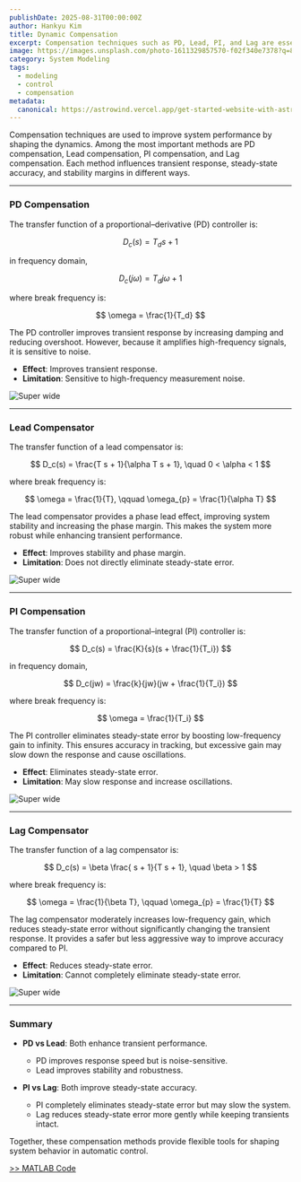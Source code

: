 ```yaml
---
publishDate: 2025-08-31T00:00:00Z
author: Hankyu Kim
title: Dynamic Compensation
excerpt: Compensation techniques such as PD, Lead, PI, and Lag are essential in control engineering. They shape transient response, steady-state error, and stability margins by modifying the frequency characteristics of systems.
image: https://images.unsplash.com/photo-1611329857570-f02f340e7378?q=80&w=1740&auto=format&fit=crop&ixlib=rb-4.1.0&ixid=M3wxMjA3fDB8MHxwaG90by1wYWdlfHx8fGVufDB8fHx8fA%3D%3D
category: System Modeling
tags:
  - modeling
  - control
  - compensation
metadata:
  canonical: https://astrowind.vercel.app/get-started-website-with-astro-tailwind-css
---
```


Compensation techniques are used to improve system performance by shaping the dynamics. Among the most important methods are PD compensation, Lead compensation, PI compensation, and Lag compensation. Each method influences transient response, steady-state accuracy, and stability margins in different ways.

---

### PD Compensation

The transfer function of a proportional–derivative (PD) controller is:

$$
D_c(s) = T_d s + 1
$$

in frequency domain,

$$
D_c(j\omega) = T_d j\omega + 1
$$

where break frequency is:

$$
\omega = \frac{1}{T_d}
$$

The PD controller improves transient response by increasing damping and reducing overshoot. However, because it amplifies high-frequency signals, it is sensitive to noise.

- **Effect**: Improves transient response.  
- **Limitation**: Sensitive to high-frequency measurement noise.  

![Super wide](~/assets/images/PD-controller.jpg)

---

### Lead Compensator

The transfer function of a lead compensator is:

$$
D_c(s) = \frac{T s + 1}{\alpha T s + 1}, \quad 0 < \alpha < 1
$$

where break frequency is:

$$
\omega = \frac{1}{T}, \qquad \omega_{p} = \frac{1}{\alpha T}
$$

The lead compensator provides a phase lead effect, improving system stability and increasing the phase margin. This makes the system more robust while enhancing transient performance.

- **Effect**: Improves stability and phase margin.  
- **Limitation**: Does not directly eliminate steady-state error.  

![Super wide](~/assets/images/Lead-Compensator.jpg)

---

### PI Compensation

The transfer function of a proportional–integral (PI) controller is:

$$
D_c(s) = \frac{K}{s}(s + \frac{1}{T_i})
$$

in frequency domain,

$$
D_c(jw) = \frac{k}{jw}(jw + \frac{1}{T_i})
$$

where break frequency is:

$$
\omega = \frac{1}{T_i} 
$$

The PI controller eliminates steady-state error by boosting low-frequency gain to infinity. This ensures accuracy in tracking, but excessive gain may slow down the response and cause oscillations.

- **Effect**: Eliminates steady-state error.  
- **Limitation**: May slow response and increase oscillations.  

![Super wide](~/assets/images/PI-controller.jpg)

---

### Lag Compensator

The transfer function of a lag compensator is:

$$
D_c(s) = \beta \frac{ s + 1}{T s + 1}, \quad \beta > 1
$$

where break frequency is:

$$
\omega = \frac{1}{\beta T}, \qquad \omega_{p} = \frac{1}{T}
$$

The lag compensator moderately increases low-frequency gain, which reduces steady-state error without significantly changing the transient response. It provides a safer but less aggressive way to improve accuracy compared to PI.

- **Effect**: Reduces steady-state error.  
- **Limitation**: Cannot completely eliminate steady-state error.  

![Super wide](~/assets/images/Lag-Compensator.jpg)

---

### Summary

- **PD vs Lead**: Both enhance transient performance.  
  - PD improves response speed but is noise-sensitive.  
  - Lead improves stability and robustness.  

- **PI vs Lag**: Both improve steady-state accuracy.  
  - PI completely eliminates steady-state error but may slow the system.  
  - Lag reduces steady-state error more gently while keeping transients intact.  

Together, these compensation methods provide flexible tools for shaping system behavior in automatic control.

[>> MATLAB Code](dynamic-compensation-matlab)